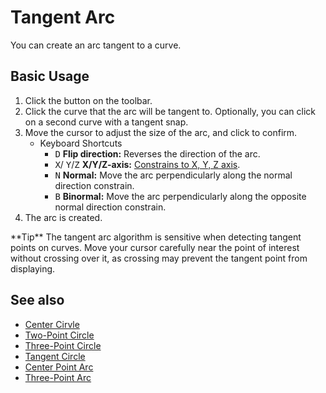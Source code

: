 
# Tangent Arc

<Reference shortcut="" command="Tangent Arc" button="Toolbar"  buttonIcon='button-tangent-ark'/>

You can create an arc tangent to a curve.

## Basic Usage

1. Click the <ButtonIcon type="button-tangent-ark" /> button on the toolbar.
2. Click the curve that the arc will be tangent to. Optionally, you can click on a second curve with a tangent snap.
3. Move the cursor to adjust the size of the arc, and click to confirm.
    - <Kst>Keyboard Shortcuts</Kst>
        - <kbd>D</kbd> **Flip direction:** Reverses the direction of the arc.
        - <kbd>X</kbd>/ <kbd>Y</kbd>/<kbd>Z</kbd> **X/Y/Z-axis:** [Constrains to X, Y, Z axis](/tool/sketching-essentials#constrain-to-an-axis).
        - <kbd>N</kbd> **Normal:** Move the arc perpendicularly along the normal direction constrain.
        - <kbd>B</kbd> **Binormal:** Move the arc perpendicularly along the opposite normal direction constrain.
6. The arc is created.

<VideoPlayer fileName="tangent-arc"/>

<Callout type="info" emoji="💡">
**Tip** The tangent arc algorithm is sensitive when detecting tangent points on curves. Move your cursor carefully near the point of interest without crossing over it, as crossing may prevent the tangent point from displaying.  
</Callout>

## See also
- [Center Cirvle](center-circle)
- [Two-Point Circle](two-point-circle)
- [Three-Point Circle](three-point-circle)
- [Tangent Circle](tangent-circle)
- [Center Point Arc](center-point-arc)
- [Three-Point Arc](three-point-arc)
